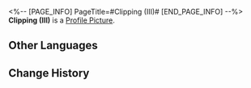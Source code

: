 <%-- [PAGE_INFO]
PageTitle=#Clipping (III)#
[END_PAGE_INFO] --%>
{{Stub|Location information}}
{{Item Infobox
|id          = 223182
|image       = Dreamscape Pass Sticker Text.png
|type        = Dreamscape Pass Sticker
|type2       = City That Never Sleeps Stickers
|invCategory = 
|rarity      = 4
|effect      = Digital stickers that can be used to decorate the pages of the Dreamtour Handbook. They come in many different styles.
|description = 
|source1     = [[Speak with the enthusiastic reporter before the Golden Central Station]]
}}
{{Description|Dreamchasers spend 9,450 credits per meal on average. That doesn't seem much, right? But reconsider this fact: Dreamchasers dine 2.3 times per system hour on average.}}
'''Clipping (III)''' is a [[Profile Picture]].

==Other Languages==
{{Other Languages
|en   = Clipping (III)
|zhs  = 简报•其三
|zht  = 簡報•其三
|ja   = 速報・3
|ko   = 토막 뉴스•3
|es   = Informe III
|fr   = Nouvelles (III)
|ru   = Брифинг III
|th   = รายงานโดยย่อ 3
|vi   = Tin Vắn (3)
|de   = Kurzbericht (III)
|id   = Laporan Singkat 3
|pt   = Recorte (III)
}}

==Change History==
{{Change History|2.0}}